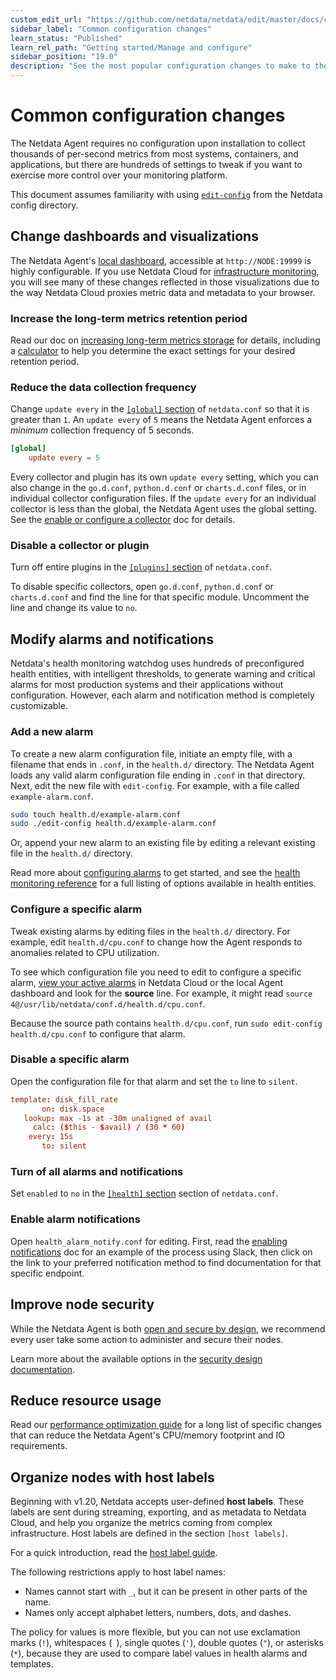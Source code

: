 ```yaml
---
custom_edit_url: "https://github.com/netdata/netdata/edit/master/docs/configure/common-changes.md"
sidebar_label: "Common configuration changes"
learn_status: "Published"
learn_rel_path: "Getting started/Manage and configure"
sidebar_position: "19.0"
description: "See the most popular configuration changes to make to the Netdata Agent, including longer metrics retention, reduce sampling, and more."
---
```



# Common configuration changes

The Netdata Agent requires no configuration upon installation to collect thousands of per-second metrics from most
systems, containers, and applications, but there are hundreds of settings to tweak if you want to exercise more control
over your monitoring platform.

This document assumes familiarity with
using [`edit-config`](/docs/getting-started/manage-and-configure/configuration) from the Netdata config
directory.

## Change dashboards and visualizations

The Netdata Agent's [local dashboard](/docs/visualizations/agent-dashboard), accessible
at `http://NODE:19999` is highly configurable. If
you use Netdata Cloud
for [infrastructure monitoring](/docs/getting-started/monitor-your-infrastructure), you
will see many of these
changes reflected in those visualizations due to the way Netdata Cloud proxies metric data and metadata to your browser.

### Increase the long-term metrics retention period

Read our doc
on [increasing long-term metrics storage](/docs/deployment-in-production/metric-retention---database/change-how-long-netdata-stores-metrics)
for details, including a
[calculator](/docs/deployment-in-production/metric-retention---database/change-how-long-netdata-stores-metrics#calculate-the-system-resources-ram-disk-space-needed-to-store-metrics)
to help you determine the exact settings for your desired retention period.

### Reduce the data collection frequency

Change `update every` in
the [`[global]` section](/docs/getting-started/manage-and-configure/daemon-configuration#global-section-options)
of `netdata.conf` so
that it is greater than `1`. An `update every` of `5` means the Netdata Agent enforces a _minimum_ collection frequency
of 5 seconds.

```conf
[global]
    update every = 5
```

Every collector and plugin has its own `update every` setting, which you can also change in the `go.d.conf`,
`python.d.conf` or `charts.d.conf` files, or in individual collector configuration files. If the `update
every` for an individual collector is less than the global, the Netdata Agent uses the global setting. See
the [enable or configure a collector](/docs/data-collection/collectors-configuration#enable-and-disable-a-specific-collection-module)
doc for details.

### Disable a collector or plugin

Turn off entire plugins in
the [`[plugins]` section](/docs/getting-started/manage-and-configure/daemon-configuration#plugins-section-options)
of
`netdata.conf`.

To disable specific collectors, open `go.d.conf`, `python.d.conf` or `charts.d.conf` and find the line
for that specific module. Uncomment the line and change its value to `no`.

## Modify alarms and notifications

Netdata's health monitoring watchdog uses hundreds of preconfigured health entities, with intelligent thresholds, to
generate warning and critical alarms for most production systems and their applications without configuration. However,
each alarm and notification method is completely customizable.

### Add a new alarm

To create a new alarm configuration file, initiate an empty file, with a filename that ends in `.conf`, in the
`health.d/` directory. The Netdata Agent loads any valid alarm configuration file ending in `.conf` in that directory.
Next, edit the new file with `edit-config`. For example, with a file called `example-alarm.conf`.

```bash
sudo touch health.d/example-alarm.conf
sudo ./edit-config health.d/example-alarm.conf
```

Or, append your new alarm to an existing file by editing a relevant existing file in the `health.d/` directory.

Read more about [configuring alarms](/docs/alerts-and-notifications/configure-alerts) to
get started, and see
the [health monitoring reference](/docs/alerts-and-notifications/configure-alerts) for a full listing
of options available in health entities.

### Configure a specific alarm

Tweak existing alarms by editing files in the `health.d/` directory. For example, edit `health.d/cpu.conf` to change how
the Agent responds to anomalies related to CPU utilization.

To see which configuration file you need to edit to configure a specific
alarm, [view your active alarms](/docs/getting-started/monitor-your-infrastructure/view-active-alerts) in
Netdata Cloud or the local Agent dashboard and look for the **source** line. For example, it might
read `source  4@/usr/lib/netdata/conf.d/health.d/cpu.conf`.

Because the source path contains `health.d/cpu.conf`, run `sudo edit-config health.d/cpu.conf` to configure that alarm.

### Disable a specific alarm

Open the configuration file for that alarm and set the `to` line to `silent`.

```conf
template: disk_fill_rate
       on: disk.space
   lookup: max -1s at -30m unaligned of avail
     calc: ($this - $avail) / (30 * 60)
    every: 15s
       to: silent
```

### Turn of all alarms and notifications

Set `enabled` to `no` in
the [`[health]` section](/docs/getting-started/manage-and-configure/daemon-configuration#health-section-options)
section of
`netdata.conf`.

### Enable alarm notifications

Open `health_alarm_notify.conf` for editing. First, read the [enabling
notifications](/docs/alerts-and-notifications/notifications#netdata-agent) doc
for an example of the process using Slack, then
click on the link to your preferred notification method to find documentation for that specific endpoint.

## Improve node security

While the Netdata Agent is both [open and secure by design](https://www.netdata.cloud/blog/netdata-agent-dashboard/), we
recommend every user take some action to administer and secure their nodes.

Learn more about the available options in the [security design documentation](/docs/deployment-in-production/secure-your-nodes).

## Reduce resource usage

Read
our [performance optimization guide](/docs/deployment-in-production/how-to-optimize-the-netdata-agent-s-performance)
for a long list of specific changes
that can reduce the Netdata Agent's CPU/memory footprint and IO requirements.

## Organize nodes with host labels

Beginning with v1.20, Netdata accepts user-defined **host labels**. These labels are sent during streaming, exporting,
and as metadata to Netdata Cloud, and help you organize the metrics coming from complex infrastructure. Host labels are
defined in the section `[host labels]`.

For a quick introduction, read
the [host label guide](/docs/deployment-in-production/use-host-labels-to-organize-systems-metrics-and-alarms).

The following restrictions apply to host label names:

- Names cannot start with `_`, but it can be present in other parts of the name.
- Names only accept alphabet letters, numbers, dots, and dashes.

The policy for values is more flexible, but you can not use exclamation marks (`!`), whitespaces (` `), single quotes
(`'`), double quotes (`"`), or asterisks (`*`), because they are used to compare label values in health alarms and
templates.
